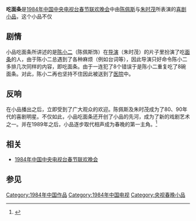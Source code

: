 '''吃面条'''是[[1984年中国中央电视台春节联欢晚会|1984年中国中央电视台春节联欢晚会]]中由[[陈佩斯|陈佩斯]]与[[朱时茂|朱时茂]]所表演的[[喜剧小品|喜剧小品]]，这个小品不仅{{or|让陈佩斯、朱时茂成为了当时中国家喻户晓的[[喜剧|喜剧]][[明星|明星]]，更开创了当代中国小品的先河。}}

==剧情==
小品吃面条所讲述的是[[陈小二|陈小二]]（陈佩斯饰）在[[导演|导演]]（朱时茂）的片子里扮演了吃[[面条|面条]]的人，由于陈小二总遇到了各种麻烦（例如台词等），因此导演只好命令陈小二多排几次同样的内容，即吃面条。由于一连犯了8个错误于是陈小二重复吃了8碗面条。对此，陈小二再也坚持不住因此被送到了[[医院|医院]]中。
==反响==
在小品播出之后，立即受到了广大观众的欢迎。陈佩斯及朱时茂成为了80、90年代的喜剧明星。不仅如此，小品吃面条还开创了小品的先河，成为了新的戏剧艺术之一。并在1989年之后，小品逐步取代相声成为春晚的第一主角。<ref>{{Cite web |url=http://ent.sina.com.cn/v/m/2012-01-29/15043542429_3.shtml |title=回顾春晚30年历程：观众审美和口味也在改变(3) |accessdate=2012-06-19 |archive-date=2012-02-01 |archive-url=https://web.archive.org/web/20120201094049/http://ent.sina.com.cn/v/m/2012-01-29/15043542429_3.shtml |dead-url=no }}</ref>

==相关==
*[[1984年中国中央电视台春节联欢晚会|1984年中国中央电视台春节联欢晚会]]

==参见==
{{reflist}}

{{春晚小品}}

[[Category:1984年中国作品|Category:1984年中国作品]]
[[Category:1984年中国电视|Category:1984年中国电视]]
[[Category:央视春晚小品|Category:央视春晚小品]]